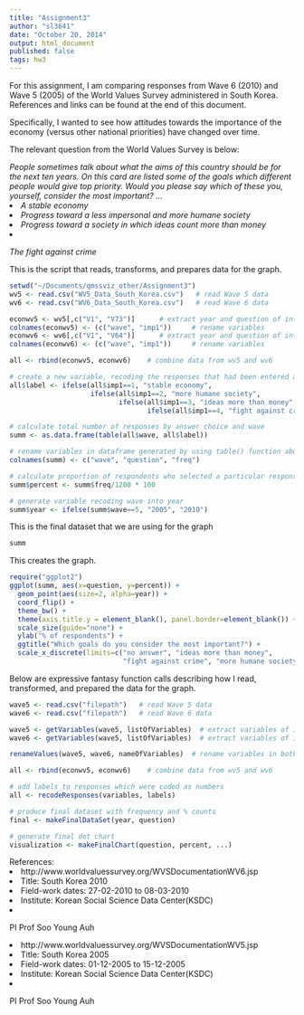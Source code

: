 ```yaml
---
title: "Assignment3"
author: "sl3641"
date: "October 20, 2014"
output: html_document
published: false
tags: hw3
---
```


For this assignment, I am comparing responses from Wave 6 (2010) and Wave 5 (2005) of the World Values Survey administered in South Korea.  References and links can be found at the end of this document.

Specifically, I wanted to see how attitudes towards the importance of the economy (versus other national priorities) have changed over time.

The relevant question from the World Values Survey is below:

<i> People sometimes talk about what the aims of this country should be for the next ten years.  On this card are listed some of the goals which different people would give top priority.
Would you please say which of these you, yourself, consider the most important? ...
<li> A stable economy
<li> Progress toward a less impersonal and more humane society
<li> Progress toward a society in which ideas count more than money
<li> The fight against crime
</i> 

This is the script that reads, transforms, and prepares data for the graph.
```r
setwd("~/Documents/qmssviz_other/Assignment3")
wv5 <- read.csv("WV5_Data_South_Korea.csv")   # read Wave 5 data
wv6 <- read.csv("WV6_Data_South_Korea.csv")   # read Wave 6 data

econwv5 <- wv5[,c("V1", "V73")]      # extract year and question of interest
colnames(econwv5) <- (c("wave", "imp1"))     # rename variables
econwv6 <- wv6[,c("V1", "V64")]      # extract year and question of interest
colnames(econwv6) <- (c("wave", "imp1"))     # rename variables

all <- rbind(econwv5, econwv6)    # combine data from wv5 and wv6

# create a new variable, recoding the responses that had been entered as numbers back into text format
all$label <- ifelse(all$imp1==1, "stable economy",    
                    ifelse(all$imp1==2, "more humane society",
                           ifelse(all$imp1==3, "ideas more than money", 
                                  ifelse(all$imp1==4, "fight against crime", "no answer"))))

# calculate total number of responses by answer choice and wave
summ <- as.data.frame(table(all$wave, all$label))   

# rename variables in dataframe generated by using table() function above
colnames(summ) <- c("wave", "question", "freq") 

# calculate proportion of respondents who selected a particular response
summ$percent <- summ$freq/1200 * 100    

# generate variable recoding wave into year
summ$year <- ifelse(summ$wave==5, "2005", "2010")
```

This is the final dataset that we are using for the graph
``` r
summ
```

This creates the graph. 
```r
require("ggplot2")
ggplot(summ, aes(x=question, y=percent)) + 
  geom_point(aes(size=2, alpha=year)) + 
  coord_flip() + 
  theme_bw() +
  theme(axis.title.y = element_blank(), panel.border=element_blank()) + 
  scale_size(guide="none") + 
  ylab("% of respondents") + 
  ggtitle("Which goals do you consider the most important?") +
  scale_x_discrete(limits=c("no answer", "ideas more than money", 
                            "fight against crime", "more humane society", "stable economy"))
```

Below are expressive fantasy function calls describing how I read, transformed, and prepared the data for the graph.
``` r
wave5 <- read.csv("filepath")   # read Wave 5 data
wave6 <- read.csv("filepath")   # read Wave 6 data

wave5 <- getVariables(wave5, listOfVariables)  # extract variables of interest (from Wave 5)
wave6 <- getVariables(wave5, listOfVariables)  # extract variables of interest (from Wave 6)

renameValues(wave5, wave6, nameOfVariables)  # rename variables in both wave5 and wave6 dataframes

all <- rbind(econwv5, econwv6)    # combine data from wv5 and wv6

# add labels to responses which were coded as numbers
all <- recodeResponses(variables, labels)

# produce final dataset with frequency and % counts
final <- makeFinalDataSet(year, question)

# generate final dot chart
visualization <- makeFinalChart(question, percent, ...)
```

References:
<li> http://www.worldvaluessurvey.org/WVSDocumentationWV6.jsp
<li> Title: South Korea 2010
<li> Field-work dates: 27-02-2010 to 08-03-2010
<li> Institute: Korean Social Science Data Center(KSDC)
<li> PI Prof Soo Young Auh

<li> http://www.worldvaluessurvey.org/WVSDocumentationWV5.jsp
<li> Title: South Korea 2005
<li> Field-work dates: 01-12-2005 to 15-12-2005
<li> Institute: Korean Social Science Data Center(KSDC)
<li> PI Prof Soo Young Auh